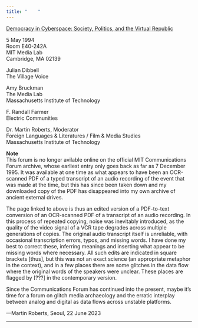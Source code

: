 ```yaml
---
title: "    "
---
```


[Democracy in Cyberspace: Society, Politics, and the Virtual Republic](https://dokoissho.sdf.org/mit/commforum/)\

5 May 1994\
Room E40-242A\
MIT Media Lab\
Cambridge, MA 02139\

Julian Dibbell\
The Village Voice

Amy Bruckman\
The Media Lab\
Massachusetts Institute of Technology

F. Randall Farmer\
Electric Communities

Dr. Martin Roberts, Moderator\
Foreign Languages & Literatures / Film & Media Studies\
Massachusetts Institute of Technology

**Note**\
This forum is no longer avilable online on the official MIT Communications Forum archive, whose earliest entry only goes back as far as 7 December 1995. It was available at one time as what appears to have been an OCR-scanned PDF of a typed transcript of an audio recording of the event that was made at the time, but this has since been taken down and my downloaded copy of the PDF has disappeared into my own archive of ancient external drives.

The page linked to above is thus an edited version of a PDF-to-text conversion of an OCR-scanned PDF of a transcript of an audio recording. In this process of repeated copying, noise was inevitably introduced, as the quality of the video signal of a VCR tape degrades across multiple generations of copies. The original audio transcript itself is unreliable, with occasional transcription errors, typos, and missing words. I have done my best to correct these, inferring meanings and inserting what appear to be missing words where necessary. All such edits are indicated in square brackets [thus], but this was not an exact science (an appropriate metaphor in the context), and in a few places there are some glitches in the data flow where the original words of the speakers were unclear. These places are flagged by [???] in the contemporary version.

Since the Communications Forum has continued into the present, maybe it’s time for a forum on glitch media archaeology and the erratic interplay between analog and digital as data flows across unstable platforms.

---Martin Roberts, Seoul, 22 June 2023

***


